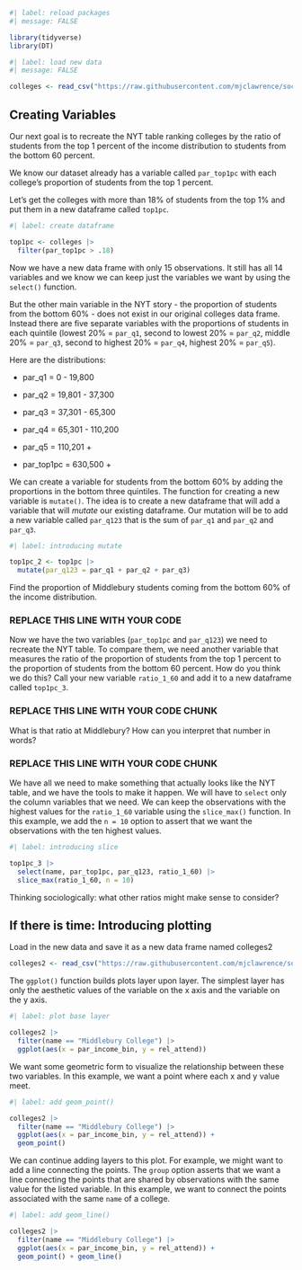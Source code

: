 ```r
#| label: reload packages
#| message: FALSE

library(tidyverse)
library(DT)
```

```r
#| label: load new data
#| message: FALSE

colleges <- read_csv("https://raw.githubusercontent.com/mjclawrence/soci385_f23/main/data/colleges.csv")
```

## Creating Variables

Our next goal is to recreate the NYT table ranking colleges by the ratio of students from the top 1 percent of the income distribution to students from the bottom 60 percent.

We know our dataset already has a variable called `par_top1pc` with each college's proportion of students from the top 1 percent.

Let's get the colleges with more than 18% of students from the top 1% and put them in a new dataframe called `top1pc`.

```r
#| label: create dataframe

top1pc <- colleges |> 
  filter(par_top1pc > .18)
```

Now we have a new data frame with only 15 observations. It still has all 14 variables and we know we can keep just the variables we want by using the `select()` function.

But the other main variable in the NYT story - the proportion of students from the bottom 60% - does not exist in our original colleges data frame. Instead there are five separate variables with the proportions of students in each quintile (lowest 20% = `par_q1`, second to lowest 20% = `par_q2`, middle 20% = `par_q3`, second to highest 20% = `par_q4`, highest 20% = `par_q5`).

Here are the distributions:

-   par_q1 = 0 - 19,800

-   par_q2 = 19,801 - 37,300

-   par_q3 = 37,301 - 65,300

-   par_q4 = 65,301 - 110,200

-   par_q5 = 110,201 +

-   par_top1pc = 630,500 +

We can create a variable for students from the bottom 60% by adding the proportions in the bottom three quintiles. The function for creating a new variable is `mutate()`. The idea is to create a new dataframe that will add a variable that will *mutate* our existing dataframe. Our mutation will be to add a new variable called `par_q123` that is the sum of `par_q1` and `par_q2` and `par_q3`.

```r
#| label: introducing mutate

top1pc_2 <- top1pc |> 
  mutate(par_q123 = par_q1 + par_q2 + par_q3)
```

Find the proportion of Middlebury students coming from the bottom 60% of the income distribution.

### REPLACE THIS LINE WITH YOUR CODE

Now we have the two variables (`par_top1pc` and `par_q123`) we need to recreate the NYT table. To compare them, we need another variable that measures the ratio of the proportion of students from the top 1 percent to the proportion of students from the bottom 60 percent. How do you think we do this? Call your new variable `ratio_1_60` and add it to a new dataframe called `top1pc_3`.

### REPLACE THIS LINE WITH YOUR CODE CHUNK ###

What is that ratio at Middlebury? How can you interpret that number in words?

### REPLACE THIS LINE WITH YOUR CODE CHUNK ###

We have all we need to make something that actually looks like the NYT table, and we have the tools to make it happen. We will have to `select` only the column variables that we need. We can keep the observations with the highest values for the `ratio_1_60` variable using the `slice_max()` function. In this example, we add the `n = 10` option to assert that we want the observations with the ten highest values.

```r
#| label: introducing slice

top1pc_3 |> 
  select(name, par_top1pc, par_q123, ratio_1_60) |> 
  slice_max(ratio_1_60, n = 10)
```

Thinking sociologically: what other ratios might make sense to consider?

## If there is time: Introducing plotting

Load in the new data and save it as a new data frame named colleges2

```r
colleges2 <- read_csv("https://raw.githubusercontent.com/mjclawrence/soci385_f23/main/data/colleges2.csv")
```

The `ggplot()` function builds plots layer upon layer. The simplest layer has only the aesthetic values of the variable on the x axis and the variable on the y axis.

```r
#| label: plot base layer

colleges2 |> 
  filter(name == "Middlebury College") |> 
  ggplot(aes(x = par_income_bin, y = rel_attend))
```

We want some geometric form to visualize the relationship between these two variables. In this example, we want a point where each x and y value meet.

```r
#| label: add geom_point()

colleges2 |> 
  filter(name == "Middlebury College") |> 
  ggplot(aes(x = par_income_bin, y = rel_attend)) +
  geom_point()
```

We can continue adding layers to this plot. For example, we might want to add a line connecting the points. The `group` option asserts that we want a line connecting the points that are shared by observations with the same value for the listed variable. In this example, we want to connect the points associated with the same `name` of a college.

```r
#| label: add geom_line()

colleges2 |> 
  filter(name == "Middlebury College") |> 
  ggplot(aes(x = par_income_bin, y = rel_attend)) +
  geom_point() + geom_line()
```

